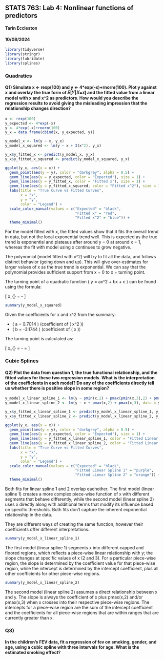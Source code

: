 ## STATS 763: Lab 4: Nonlinear functions of predictors
#### Tarin Eccleston
#### 10/08/2024

```r
library(tidyverse)
library(stringr)
library(lubridate)
library(splines)
```

### Quadratics
#### Q1) Simulate x <- rexp(100) and y <- 4*exp(-x)+rnorm(100). Plot y against x and overlay the true form of 𝐸[𝑌|𝑋=𝑥] and the fitted value from a linear model with x and x^2 as predictors. How would you describe the regression results to avoid giving the misleading impression that the relationship changes direction?

```r
x <- rexp(100)
y_expected <- 4*exp(-x)
y <- 4*exp(-x)+rnorm(100)
y_x = data.frame(cbind(x, y_expected, y))

y_model_x <- lm(y ~ x, y_x)
y_model_x_squared <- lm(y ~ x + I(x^2), y_x)

y_x$y_fitted_x <- predict(y_model_x, y_x)
y_x$y_fitted_x_squared <- predict(y_model_x_squared, y_x)
```

```r
ggplot(y_x, aes(x = x)) +
  geom_point(aes(y = y), color = "darkgrey", alpha = 0.5) +
  geom_line(aes(y = y_expected, color = "Expected"), size = 1) +
  geom_line(aes(y = y_fitted_x, color = "Fitted x"), size = 1) +
  geom_line(aes(y = y_fitted_x_squared, color = "Fitted x^2"), size = 1) +
  labs(title = "True Curve vs Fitted Curves",
       x = "x",
       y = "y",
       color = "Legend") +
  scale_color_manual(values = c("Expected" = "black", 
                                "Fitted x" = "red", 
                                "Fitted x^2" = "blue")) +
  theme_minimal()
```

For the model fitted with x, the fitted values show that it fits the overall trend in data, but not the local exponential trend well. This is expected as the true trend is exponential and plateaus after around y = 0 at around x = 1, whereas the fit with model using x continues to grow negative.

The polynomial (model fitted with x^2) will try to fit all the data, and follows distinct behavior (going down and up). This will give over-estimates for larger values of x as the true trend is exponential. We can say that the polynomial provides sufficient support from x = 0 to x = turning point.

The turning point of a quadratic function \( y = ax^2 + bx + c \) can be found using the formula:

\[
x_{\text{turning point}} = -\frac{b}{2a}
\]

```r
summary(y_model_x_squared)
```

Given the coefficients for x and x^2 from the summary:

- \( a = 0.7014 \) (coefficient of \( x^2 \))
- \( b = -3.1744 \) (coefficient of \( x \))

The turning point is calculated as:

\[
x_{\text{turning point}} = -\frac{-3.1744}{2 \times 0.7014} = \frac{3.1744}{1.4028} \approx 2.263
\]

### Cubic Splines
#### Q2) Plot the data from question 1, the true functional relationship, and the fitted values for these two regression models. What is the interpretation of the coefficients in each model? Do any of the coefficients directly tell us whether there is positive slope in some region?

```r
y_model_x_linear_spline_1 <- lm(y ~ pmin(x,2) + pmax(pmin(x,3),2) + pmax(x,3), data = y_x)
y_model_x_linear_spline_2 <- lm(y ~ x + pmax(x,2) + pmax(x,3), data = y_x)

y_x$y_fitted_x_linear_spline_1 <- predict(y_model_x_linear_spline_1, y_x)
y_x$y_fitted_x_linear_spline_2 <- predict(y_model_x_linear_spline_2, y_x)
```

```r
ggplot(y_x, aes(x = x)) +
  geom_point(aes(y = y), color = "darkgrey", alpha = 0.5) +
  geom_line(aes(y = y_expected, color = "Expected"), size = 1) +
  geom_line(aes(y = y_fitted_x_linear_spline_1, color = "Fitted Linear Spline 1"), size = 1) +
  geom_line(aes(y = y_fitted_x_linear_spline_2, color = "Fitted Linear Spline 2"), size = 1) +
  labs(title = "True Curve vs Fitted Curves",
       x = "x",
       y = "y",
       color = "Legend") +
  scale_color_manual(values = c("Expected" = "black", 
                                "Fitted Linear Spline 1" = "purple", 
                                "Fitted Linear Spline 2" = "orange")) +
  theme_minimal()
```

Both fits for linear spline 1 and 2 overlap eachother. The first model (linear spline 1) creates a more complex piece-wise function of x with different segments that behave differently, while the second model (linear spline 2) uses x directly along with additional terms that modify its influence based on specific thresholds. Both fits don't capture the inherent exponential relationship in the data.

They are different ways of creating the same function, however their coefficients offer different interpretations.

```r
summary(y_model_x_linear_spline_1)
```

The first model (linear spline 1) segments x into different capped and floored regions, which reflects a piece-wise linear relationship with y; the slope changes at specific values of x (2 and 3). For a particular piece-wise region, the slope is determined by the coefficient value for that piece-wise region, while the intercept is determined by the intercept coefficient, plus all other coefficients for other piece-wise regions.

```r
summary(y_model_x_linear_spline_2)
```

The second model (linear spline 2) assumes a direct relationship between x and y. The slope is always the coefficient of x plus pmax(x,2) and/or pmax(x,3) when x crosses into their respective piece-wise regions. The intercepts for a piece-wise region are the sum of the intercept coefficient and the coefficients for all piece-wise regions that are within ranges that are currently greater than x.

### Q3)
#### In the children’s FEV data, fit a regression of fev on smoking, gender, and age, using a cubic spline with three intervals for age. What is the estimated smoking effect?




